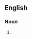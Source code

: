 ==English==

===Noun===
{{en-noun|sg=[[whole]] [[kit]] [[and]] [[caboodle]]|-}}

# {{alternative form of|[[kit and caboodle]]}}